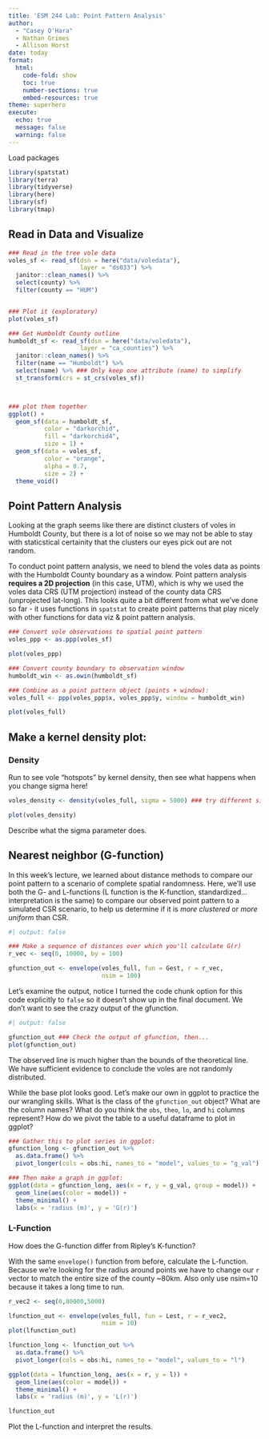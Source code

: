 ```yaml
---
title: 'ESM 244 Lab: Point Pattern Analysis'
author: 
  - "Casey O'Hara"
  - Nathan Grimes
  - Allison Horst
date: today
format: 
  html:
    code-fold: show
    toc: true
    number-sections: true
    embed-resources: true
theme: superhero
execute:
  echo: true
  message: false
  warning: false
---
```

Load packages

```r

library(spatstat)
library(terra) 
library(tidyverse)
library(here)
library(sf)
library(tmap)
```

## Read in Data and Visualize


```r
### Read in the tree vole data
voles_sf <- read_sf(dsn = here("data/voledata"), 
                    layer = "ds033") %>% 
  janitor::clean_names() %>%
  select(county) %>%      
  filter(county == "HUM")


### Plot it (exploratory)
plot(voles_sf)

### Get Humboldt County outline
humboldt_sf <- read_sf(dsn = here("data/voledata"), 
                    layer = "ca_counties") %>% 
  janitor::clean_names() %>%
  filter(name == "Humboldt") %>% 
  select(name) %>% ### Only keep one attribute (name) to simplify
  st_transform(crs = st_crs(voles_sf))



### plot them together
ggplot() +
  geom_sf(data = humboldt_sf, 
          color = "darkorchid", 
          fill = "darkorchid4", 
          size = 1) +
  geom_sf(data = voles_sf, 
          color = "orange", 
          alpha = 0.7, 
          size = 2) +
  theme_void()
```


## Point Pattern Analysis

Looking at the graph seems like there are distinct clusters of voles in Humboldt County, but there is a lot of noise so we may not be able to stay with staticstical certainity that the clusters our eyes pick out are not random.

To conduct point pattern analysis, we need to blend the voles data as points with the Humboldt County boundary as a window. Point pattern analysis **requires a 2D projection** (in this case, UTM), which is why we used the voles data CRS (UTM projection) instead of the county data CRS (unprojected lat-long). This looks quite a bit different from what we've done so far - it uses functions in `spatstat` to create point patterns that play nicely with other functions for data viz & point pattern analysis.

```r
### Convert vole observations to spatial point pattern
voles_ppp <- as.ppp(voles_sf) 

plot(voles_ppp)

### Convert county boundary to observation window
humboldt_win <- as.owin(humboldt_sf) 

### Combine as a point pattern object (points + window):
voles_full <- ppp(voles_ppp$x, voles_ppp$y, window = humboldt_win)

plot(voles_full) 

```

## Make a kernel density plot:

### Density

Run to see vole "hotspots" by kernel density, then see what happens when you change sigma here!

```r
voles_density <- density(voles_full, sigma = 5000) ### try different sigmas

plot(voles_density)
```

Describe what the sigma parameter does.



## Nearest neighbor (G-function)

In this week's lecture, we learned about distance methods to compare our point pattern to a scenario of complete spatial randomness. Here, we'll use both the G- and L-functions (L function is the K-function, standardized...interpretation is the same) to compare our observed point pattern to a simulated CSR scenario, to help us determine if it is *more clustered* or *more uniform* than CSR.


```r
#| output: false

### Make a sequence of distances over which you'll calculate G(r)
r_vec <- seq(0, 10000, by = 100) 

gfunction_out <- envelope(voles_full, fun = Gest, r = r_vec, 
                          nsim = 100) 


```

Let's examine the output, notice I turned the code chunk option for this code explicitly to `false` so it doesn't show up in the final document. We don't want to see the crazy output of the gfunction.

```r
#| output: false

gfunction_out ### Check the output of gfunction, then...
plot(gfunction_out)

```


The observed line is much higher than the bounds of the theoretical line. We have sufficient evidence to conclude the voles are not randomly distributed.  

While the base plot looks good. Let's make our own in ggplot to practice the our wrangling skills. What is the class of the `gfunction_out` object? What are the column names? What do you think the `obs`, `theo`, `lo`, and `hi` columns represent? How do we pivot the table to a useful dataframe to plot in ggplot?

```r

### Gather this to plot series in ggplot:
gfunction_long <- gfunction_out %>% 
  as.data.frame() %>% 
  pivot_longer(cols = obs:hi, names_to = "model", values_to = "g_val")

### Then make a graph in ggplot:
ggplot(data = gfunction_long, aes(x = r, y = g_val, group = model)) +
  geom_line(aes(color = model)) +
  theme_minimal() +
  labs(x = 'radius (m)', y = 'G(r)')

```


### L-Function
 
How does the G-function differ from Ripley's K-function? 
 


With the same `envelope()` function from before, calculate the L-function. Because we're looking for the radius around points we have to change our `r` vector to match the entire size of the county ~80km. Also only use nsim=10 because it takes a long time to run.

```r

r_vec2 <- seq(0,80000,5000)

lfunction_out <- envelope(voles_full, fun = Lest, r = r_vec2, 
                          nsim = 10)
plot(lfunction_out)

lfunction_long <- lfunction_out %>% 
  as.data.frame() %>% 
  pivot_longer(cols = obs:hi, names_to = "model", values_to = "l")

ggplot(data = lfunction_long, aes(x = r, y = l)) +
  geom_line(aes(color = model)) +
  theme_minimal() +
  labs(x = 'radius (m)', y = 'L(r)')

lfunction_out

```


Plot the L-function and interpret the results.






